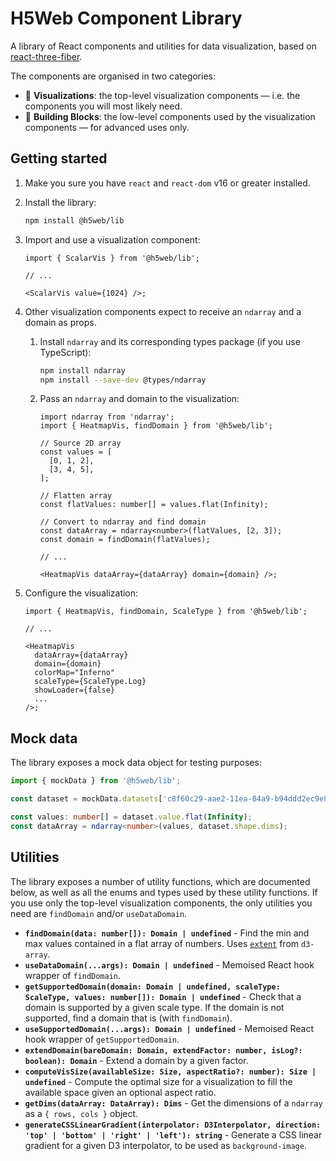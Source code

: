 
<Meta title="Home" />

# H5Web Component Library

A library of React components and utilities for data visualization, based on [react-three-fiber](https://github.com/pmndrs/react-three-fiber).

The components are organised in two categories:

- 🎨 **Visualizations**: the top-level visualization components — i.e. the components you will most likely need.
- 🧱 **Building Blocks**: the low-level components used by the visualization components — for advanced uses only.

## Getting started

1. Make you sure you have `react` and `react-dom` v16 or greater installed.
1. Install the library:

   ```bash
   npm install @h5web/lib
   ```

1. Import and use a visualization component:

   ```tsx
   import { ScalarVis } from '@h5web/lib';

   // ...

   <ScalarVis value={1024} />;
   ```

1. Other visualization components expect to receive an `ndarray` and a domain as props.

   1. Install `ndarray` and its corresponding types package (if you use TypeScript):

      ```bash
      npm install ndarray
      npm install --save-dev @types/ndarray
      ```

   1. Pass an `ndarray` and domain to the visualization:

      ```tsx
      import ndarray from 'ndarray';
      import { HeatmapVis, findDomain } from '@h5web/lib';

      // Source 2D array
      const values = [
        [0, 1, 2],
        [3, 4, 5],
      ];

      // Flatten array
      const flatValues: number[] = values.flat(Infinity);

      // Convert to ndarray and find domain
      const dataArray = ndarray<number>(flatValues, [2, 3]);
      const domain = findDomain(flatValues);

      // ...

      <HeatmapVis dataArray={dataArray} domain={domain} />;
      ```

1. Configure the visualization:

   ```tsx
   import { HeatmapVis, findDomain, ScaleType } from '@h5web/lib';

   // ...

   <HeatmapVis
     dataArray={dataArray}
     domain={domain}
     colorMap="Inferno"
     scaleType={ScaleType.Log}
     showLoader={false}
     ...
   />;
   ```

## Mock data

The library exposes a mock data object for testing purposes:

```ts
import { mockData } from '@h5web/lib';

const dataset = mockData.datasets['c8f60c29-aae2-11ea-84a9-b94ddd2ec9e8'];

const values: number[] = dataset.value.flat(Infinity);
const dataArray = ndarray<number>(values, dataset.shape.dims);
```

## Utilities

The library exposes a number of utility functions, which are documented below, as well as all the enums and types used by these utility functions.
If you use only the top-level visualization components, the only utilities you need are `findDomain` and/or `useDataDomain`.

- **`findDomain(data: number[]): Domain | undefined`** - Find the min and max values contained in a flat array of numbers. Uses [`extent`](https://github.com/d3/d3-array#extent) from `d3-array`.
- **`useDataDomain(...args): Domain | undefined`** - Memoised React hook wrapper of `findDomain`.
- **`getSupportedDomain(domain: Domain | undefined, scaleType: ScaleType, values: number[]): Domain | undefined`** - Check that a domain is supported by a given scale type. If the domain is not supported, find a domain that is (with `findDomain`).
- **`useSupportedDomain(...args): Domain | undefined`** - Memoised React hook wrapper of `getSupportedDomain`.
- **`extendDomain(bareDomain: Domain, extendFactor: number, isLog?: boolean): Domain`** - Extend a domain by a given factor.
- **`computeVisSize(availableSize: Size, aspectRatio?: number): Size | undefined`** - Compute the optimal size for a visualization to fill the available space given an optional aspect ratio.
- **`getDims(dataArray: DataArray): Dims`** - Get the dimensions of a `ndarray` as a `{ rows, cols }` object.
- **`generateCSSLinearGradient(interpolator: D3Interpolator, direction: 'top' | 'bottom' | 'right' | 'left'): string`** - Generate a CSS linear gradient for a given D3 interpolator, to be used as `background-image`.
